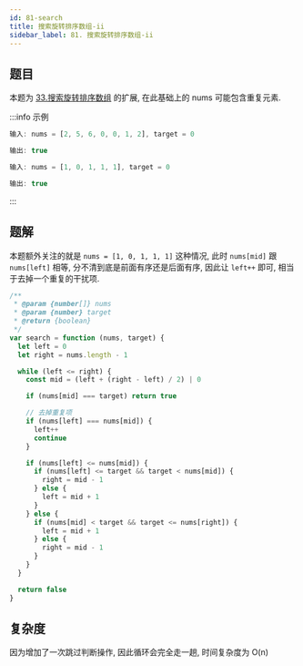 ```yaml
---
id: 81-search
title: 搜索旋转排序数组-ii
sidebar_label: 81. 搜索旋转排序数组-ii
---
```


## 题目

本题为 [33.搜索旋转排序数组](/leetcode/medium/33-search) 的扩展, 在此基础上的 nums 可能包含重复元素.

:::info 示例

```ts
输入: nums = [2, 5, 6, 0, 0, 1, 2], target = 0

输出: true
```

```ts
输入: nums = [1, 0, 1, 1, 1], target = 0

输出: true
```

:::

## 题解

本题额外关注的就是 `nums = [1, 0, 1, 1, 1]` 这种情况, 此时 `nums[mid]` 跟 `nums[left]` 相等, 分不清到底是前面有序还是后面有序, 因此让 `left++` 即可, 相当于去掉一个重复的干扰项.

```ts {15,16,17,18,19}
/**
 * @param {number[]} nums
 * @param {number} target
 * @return {boolean}
 */
var search = function (nums, target) {
  let left = 0
  let right = nums.length - 1

  while (left <= right) {
    const mid = (left + (right - left) / 2) | 0

    if (nums[mid] === target) return true

    // 去掉重复项
    if (nums[left] === nums[mid]) {
      left++
      continue
    }

    if (nums[left] <= nums[mid]) {
      if (nums[left] <= target && target < nums[mid]) {
        right = mid - 1
      } else {
        left = mid + 1
      }
    } else {
      if (nums[mid] < target && target <= nums[right]) {
        left = mid + 1
      } else {
        right = mid - 1
      }
    }
  }

  return false
}
```

## 复杂度

因为增加了一次跳过判断操作, 因此循环会完全走一趟, 时间复杂度为 O(n)
